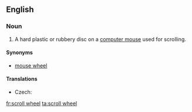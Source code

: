 ==English==
{{wikipedia}}
===Noun===
{{en-noun}}

# {{context|computing|lang=en}} A hard plastic or rubbery disc on a [[computer mouse]] used for scrolling.

====Synonyms====

* [[mouse wheel]]

====Translations====
{{trans-top|disc used for scrolling}}
* Czech: {{t-|cs|skrolovací kolečko|n}}
{{trans-mid}}
{{trans-bottom}}

[[fr:scroll wheel]]
[[ta:scroll wheel]]